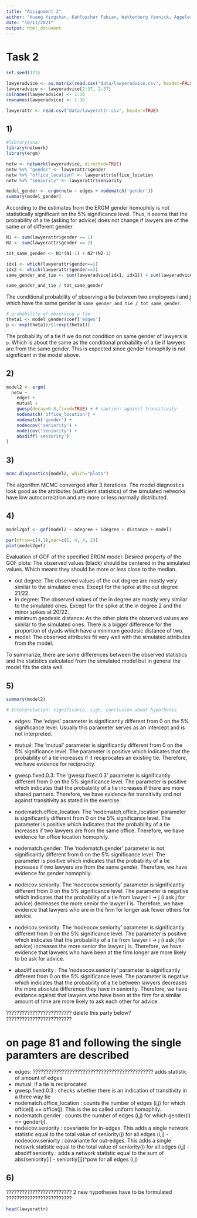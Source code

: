 ---
title: "Assignment 2"
author: "Huang Yingshan, Kahlbacher Fabian, Wattenberg Yannick, Aggeler Samuel"
date: "10/11/2021"
output: html_document
---

# Task 2
```{r}
set.seed(123)
```

```{r}
lawyeradvice <- as.matrix(read.csv("data/lawyeradvice.csv", header=FALSE))
lawyeradvice <- lawyeradvice[2:37, 2:37]
colnames(lawyeradvice) <- 1:36
rownames(lawyeradvice) <- 1:36

lawyerattr <- read.csv("data/lawyerattr.csv", header=TRUE)
```

## 1)
```{r message=FALSE, warning=FALSE}
#library(sna)
library(network) 
library(ergm)
```

```{r}
netw <- network(lawyeradvice, directed=TRUE)
netw %v% "gender" <- lawyerattr$gender
netw %v% "office_location" <- lawyerattr$office_location
netw %v% "seniority" <- lawyerattr$seniority
```

```{r}
model_gender <- ergm(netw ~ edges + nodematch('gender'))
summary(model_gender)
```
According to the estimates from the ERGM gender homophily is not statistically significant on the 5% significance level. Thus, it seems that the probability of a tie (asking for advice) does not change if lawyers are of the same or of different gender. 

```{r}
N1 <- sum(lawyerattr$gender == 1)
N2 <- sum(lawyerattr$gender == 2)

tot_same_gender <- N1*(N1-1) + N2*(N2-1)

idx1 <- which(lawyerattr$gender==1)
idx2 <- which(lawyerattr$gender==2)
same_gender_and_tie <- sum(lawyeradvice[idx1, idx1]) + sum(lawyeradvice[idx2, idx2])

same_gender_and_tie / tot_same_gender
```
The conditional probability of observing a tie between two employees
i and j which have the same gender is `same_gender_and_tie / tot_same_gender`. 

```{r}
# probability of observing a tie
theta1 <- model_gender$coef['edges']
p <- exp(theta1)/(1+exp(theta1))
```
The probability of a tie if we do not condition on same gender of lawyers is `p`. Which is about the same as the conditional probability of a tie if lawyers are from the same gender. This is expected since gender homophily is not significant in the model above. 


## 2)

```{r}
model2 <- ergm(
  netw ~ 
    edges +
    mutual +
    gwesp(decay=0.3,fixed=TRUE) + # caution: against transitivity
    nodematch('office_location') +
    nodematch('gender') +
    nodeocov('seniority') +
    nodeicov('seniority') +
    absdiff('seniority')
)
```

## 3)
```{r fig.height=10}
mcmc.diagnostics(model2, which="plots")
```
The algorithm MCMC converged after 3 iterations. The model diagnostics look good as the attributes (sufficient statistics) of the simulated networks have low autocorrelation and are more or less normally distributed. 

## 4)
```{r}
model2gof <- gof(model2 ~ odegree + idegree + distance + model)

par(mfrow=c(4,1),mar=c(5, 4, 4, 2))
plot(model2gof)
```
Evaluation of GOF of the specified ERGM model:
Desired property of the GOF plots: The observed values (black) should be centered
in the simulated values. Which means they should be more or less close to the median.

- out degree: The observed values of the out degree are mostly very similar to 
the simulated ones. Except for the spike at the out degree 21/22.  
- in degree: The observed values of the in degree are mostly very similar to 
the simulated ones. Except for the spike at the in degree 2 and the minor 
spikes at 20/22.
- minimum geodesic distance: As the other plots the observed values are similar
to the simulated ones. There is a bigger difference for the proportion of dyads
which have a  minimum geodesic distance of two. 
- model: The observed attributes fit very well with the simulated attributes
from the model.

To summarize, there are some differences between the observed statistics and 
the statistics calculated from the simulated model but in general the model fits
the data well. 


## 5)
```{r}
summary(model2)
```
```{r}
# Interpretation: significance, sign, conclusion about hypothesis
```
- edges: The 'edges' parameter is significantly different from 0 on the 5% significance level. Usually this parameter serves as an intercept and is not interpreted.

- mutual: The 'mutual' parameter is significantly different from 0 on the 5% significance level. The parameter is positive which indicates that the probability of a tie increases if it reciprocates an existing tie. Therefore, we have evidence for reciprocity. 

- gwesp.fixed.0.3: The 'gwesp.fixed.0.3' parameter is significantly different from 0 on the 5% significance level. The parameter is positive which indicates that the probability of a tie increases if there are more shared partners. Therefore, we have evidence for transitivity and not against transitivity as stated in the exercise.

- nodematch.office_location: The 'nodematch.office_location' parameter is significantly different from 0 on the 5% significance level. The parameter is positive which indicates that the probability of a tie increases if two lawyers are from the same office. Therefore, we have evidence for office location homophily.

- nodematch.gender: The 'nodematch.gender' parameter is not significantly different from 0 on the 5% significance level. The parameter is positive which indicates that the probability of a tie increases if two lawyers are from the same gender. Therefore, we have evidence for gender homophily. 

- nodeicov.seniority: The 'nodeocov.seniority' parameter is significantly different from 0 on the 5% significance level. The parameter is negative which indicates that the probability of a tie from lawyer i -> j (i ask j for advice) decreases the more senior the lawyer i is. Therefore, we have evidence that lawyers who are in the firm for longer ask fewer others for advice. 

- nodeicov.seniority: The 'nodeocov.seniority' parameter is significantly different from 0 on the 5% significance level. The parameter is positive which indicates that the probability of a tie from lawyer i -> j (i ask j for advice) increases the more senior the lawyer j is. Therefore, we have evidence that lawyers who have been at the firm longer are more likely to be ask for advice. 

- absdiff.seniority : The 'nodeocov.seniority' parameter is significantly different from 0 on the 5% significance level. The parameter is negative which indicates that the probability of a tie between lawyers decreases the more absolute difference they have in seniority. Therefore, we have evidance against that lawyers who have been at the firm for a similar amount of time are more likely to ask each other for advice. 

?????????????????????????
delete this party below? 
?????????????????????????

# on page 81 and following the single paramters are described
- edges: ?????????????????????????????????????????????? adds statistic of amount of edges
- mutual: If a tie is reciprocated 
- gwesp.fixed.0.3 : checks whether there is an indication of transitivity in a three way tie
- nodematch.office_location : counts the number of edges (i,j) for which office(i) == office(j). This is the so called uniform homophily.
- nodematch.gender : counts the number of edges (i,j) for which 
gender(i) == gender(j).
- nodeicov.seniority : covariante for in-edges. This adds a single network statistic equal to the total value of seniority(j) for all edges (i,j)
-nodeocov.seniorty : covariante for out-edges. This adds a single netowrk statistic equal to the total value of seniority(i) for all edges (i,j)
-absdiff.seniority : adds a network statistic equal to the sum of abs(seniority[i] - seniortiy[j])^pow for all edges (i,j)



## 6)
?????????????????????????
2 new hypotheses have to be formulated
?????????????????????????
```{r}
head(lawyerattr)
```







